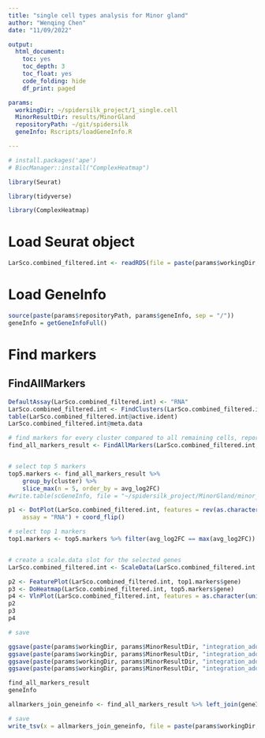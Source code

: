```yaml
---
title: "single cell types analysis for Minor gland"
author: "Wenqing Chen"
date: "11/09/2022"

output:
  html_document:
    toc: yes
    toc_depth: 3
    toc_float: yes
    code_folding: hide
    df_print: paged

params:
  workingDir: ~/spidersilk_project/1_single.cell
  MinorResultDir: results/MinorGland
  repositoryPath: ~/git/spidersilk
  geneInfo: Rscripts/loadGeneInfo.R

---
```


```r

# install.packages('ape')
# BiocManager::install("ComplexHeatmap")

library(Seurat)

library(tidyverse)

library(ComplexHeatmap)

```

# Load Seurat object
```r

LarSco.combined_filtered.int <- readRDS(file = paste(params$workingDir, params$MinorResultDir, "integration_add_MarkerGenes/LarSco.combined_filtered.int.rds", sep = "/"))

```

# Load GeneInfo

```r

source(paste(params$repositoryPath, params$geneInfo, sep = "/"))
geneInfo = getGeneInfoFull()

```


# Find markers

## FindAllMarkers


```r


DefaultAssay(LarSco.combined_filtered.int) <- "RNA"
LarSco.combined_filtered.int <- FindClusters(LarSco.combined_filtered.int, graph.name = "integrated_snn", resolution = 0.4, algorithm = 1)
table(LarSco.combined_filtered.int@active.ident)
LarSco.combined_filtered.int@meta.data

# find markers for every cluster compared to all remaining cells, report only the positive ones
find_all_markers_result <- FindAllMarkers(LarSco.combined_filtered.int, only.pos = TRUE, min.pct = 0.1)


# select top 5 markers
top5.markers <- find_all_markers_result %>%
    group_by(cluster) %>%
    slice_max(n = 5, order_by = avg_log2FC)
#write.table(scGeneInfo, file = "~/spidersilk_project/MinorGland/minor_Celltype_results/integration/top5_markers.tsv", row.names = F, sep="\t")

p1 <- DotPlot(LarSco.combined_filtered.int, features = rev(as.character(unique(top5.markers$gene))),
    assay = "RNA") + coord_flip()

# select top 1 markers
top1.markers <- top5.markers %>% filter(avg_log2FC == max(avg_log2FC))


# create a scale.data slot for the selected genes
LarSco.combined_filtered.int <- ScaleData(LarSco.combined_filtered.int, features = as.character(unique(top5.markers$gene)), assay = "RNA")

p2 <- FeaturePlot(LarSco.combined_filtered.int, top1.markers$gene)
p3 <- DoHeatmap(LarSco.combined_filtered.int, top5.markers$gene)
p4 <- VlnPlot(LarSco.combined_filtered.int, features = as.character(unique(top1.markers$gene)), ncol = 5, assay = "RNA", pt.size = 0)
p2
p3
p4

# save

ggsave(paste(params$workingDir, params$MinorResultDir, "integration_add_MarkerGenes/top5_findallmarkers.Dot.pdf", sep = "/"), width = 20, height = 20 , p1)
ggsave(paste(params$workingDir, params$MinorResultDir, "integration_add_MarkerGenes/top1_findallmarkers.FP.pdf", sep = "/"), width = 20, height = 20 , p2)
ggsave(paste(params$workingDir, params$MinorResultDir, "integration_add_MarkerGenes/top5_findallmarkers.HM.png", sep = "/"), width = 40, height = 20 , p3)
ggsave(paste(params$workingDir, params$MinorResultDir, "integration_add_MarkerGenes/top1_findallmarkers.Vln.pdf", sep = "/"), width = 25, height = 15 , p4)

```

```r
find_all_markers_result
geneInfo
```



```r

allmarkers_join_geneinfo <- find_all_markers_result %>% left_join(geneInfo, by = c("gene" = "scGeneName"))

# save
write_tsv(x = allmarkers_join_geneinfo, file = paste(params$workingDir, params$MinorResultDir, "integration_add_MarkerGenes/allmarkers_join_geneinfo.tsv", sep = "/"))


```
